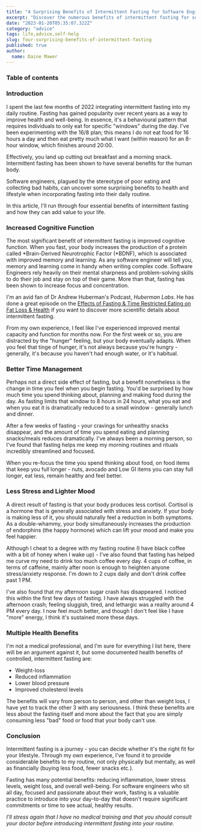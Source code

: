 ```yaml
---
title: "4 Surprising Benefits of Intermittent Fasting for Software Engineers"
excerpt: "Discover the numerous benefits of intermittent fasting for software engineers, including weight loss, improved cognitive function, and better cardiovascular health. Find out how this dietary pattern can help you stay focused and productive while promoting good health."
date: "2023-01-20T05:35:07.322Z"
category: "advice"
tags: life,advice,self-help
slug: four-surprising-benefits-of-intermittent-fasting
published: true
author:
  name: Daine Mawer
---
```


### Table of contents

### Introduction

I spent the last few months of 2022 integrating intermittent fasting into my daily routine. Fasting has gained popularity over recent years as a way to improve health and well-being. In essence, it's a behavioural pattern that requires individuals to only eat for specific "windows" during the day. I've been experimenting with the 16/8 plan; this means I do not eat food for 16 hours a day and then eat pretty much what I want (within reason) for an 8-hour window, which finishes around 20:00.

Effectively, you land up cutting out breakfast and a morning snack. Intermittent fasting has been shown to have several benefits for the human body.

Software engineers, plagued by the stereotype of poor eating and collecting bad habits, can uncover some surprising benefits to health and lifestyle when incorporating fasting into their daily routine.

In this article, I'll run through four essential benefits of intermittent fasting and how they can add value to your life.

### Increased Cognitive Function

The most significant benefit of intermittent fasting is improved cognitive function. When you fast, your body increases the production of a protein called \*Brain-Derived Neurotrophic Factor (\*BDNF), which is associated with improved memory and learning. As any software engineer will tell you, memory and learning come in handy when writing complex code. Software Engineers rely heavily on their mental sharpness and problem-solving skills to do their job and stay on top of their game. More than that, fasting has been shown to increase focus and concentration.

I'm an avid fan of Dr Andrew Huberman's Podcast, _Huberman Labs_. He has done a great episode on the [Effects of Fasting & Time Restricted Eating on Fat Loss & Health](https://www.youtube.com/watch?v=9tRohh0gErM) if you want to discover more scientific details about intermittent fasting.

From my own experience, I feel like I've experienced improved mental capacity and function for months now. For the first week or so, you are distracted by the "hunger" feeling, but your body eventually adapts. When you feel that tinge of hunger, it's not always because you're hungry - generally, it's because you haven't had enough water, or it's habitual.

### Better Time Management

Perhaps not a direct side effect of fasting, but a benefit nonetheless is the change in time you feel when you begin fasting. You'd be surprised by how much time you spend thinking about, planning and making food during the day. As fasting limits that window to 8 hours in 24 hours, what you eat and when you eat it is dramatically reduced to a small window - generally lunch and dinner.

After a few weeks of fasting - your cravings for unhealthy snacks disappear, and the amount of time you spend eating and planning snacks/meals reduces dramatically. I've always been a morning person, so I've found that fasting helps me keep my morning routines and rituals incredibly streamlined and focused.

When you re-focus the time you spend thinking about food, on food items that keep you full longer - nuts, avocado and Low GI items you can stay full longer, eat less, remain healthy and feel better.

### Less Stress and Lighter Mood

A direct result of fasting is that your body produces less cortisol. Cortisol is a hormone that is generally associated with stress and anxiety. If your body is making less of it, you should naturally feel a reduction in both symptoms. As a double-whammy, your body simultaneously increases the production of endorphins (the happy hormone) which can lift your mood and make you feel happier.

Although I cheat to a degree with my fasting routine (I have black coffee with a bit of honey when I wake up) - I've also found that fasting has helped me curve my need to drink too much coffee every day. 4 cups of coffee, in terms of caffeine, mainly after noon is enough to heighten anyone stress/anxiety response. I'm down to 2 cups daily and don't drink coffee past 1 PM.

I've also found that my afternoon sugar crash has disappeared. I noticed this within the first few days of fasting. I have always struggled with the afternoon crash; feeling sluggish, tired, and lethargic was a reality around 4 PM every day. I now feel much better, and though I don't feel like I have "more" energy, I think it's sustained more these days.

### Multiple Health Benefits

I'm not a medical professional, and I'm sure for everything I list here, there will be an argument against it, but some documented health benefits of controlled, intermittent fasting are:

- Weight-loss
- Reduced inflammation
- Lower blood pressure
- Improved cholesterol levels

The benefits will vary from person to person, and other than weight loss, I have yet to track the other 3 with any seriousness. I think these benefits are less about the fasting itself and more about the fact that you are simply consuming less "bad" food or food that your body can't use.

### Conclusion

Intermittent fasting is a journey - you can decide whether it's the right fit for your lifestyle. Through my own experience, I've found it to provide considerable benefits to my routine, not only physically but mentally, as well as financially (buying less food, fewer snacks etc.).

Fasting has many potential benefits: reducing inflammation, lower stress levels, weight loss, and overall well-being. For software engineers who sit all day, focused and passionate about their work, fasting is a valuable practice to introduce into your day-to-day that doesn't require significant commitments or time to see actual, healthy results.

_I'll stress again that I have no medical training and that you should consult your doctor before introducing intermittent fasting into your routine._
